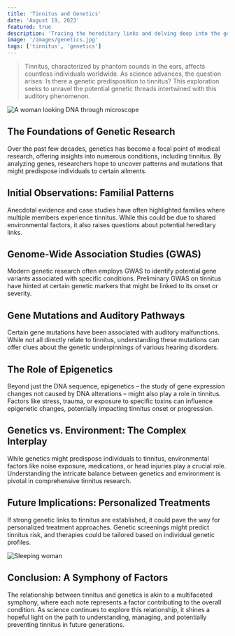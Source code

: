 ```yaml
---
title: 'Tinnitus and Genetics'
date: 'August 19, 2023'
featured: true
description: 'Tracing the hereditary links and delving deep into the genetic fabric of tinnitus.'
image: '/images/genetics.jpg'
tags: ['tinnitus', 'genetics']
---
```


<Blockquote>
  Tinnitus, characterized by phantom sounds in the ears, affects countless
  individuals worldwide. As science advances, the question arises: Is there a
  genetic predisposition to tinnitus? This exploration seeks to unravel the
  potential genetic threads intertwined with this auditory phenomenon.
</Blockquote>

<Image
  src="/images/genetics.jpg"
  alt="A woman looking DNA through microscope"
/>

## <Highlighter>The Foundations of Genetic Research</Highlighter>

Over the past few decades, genetics has become a focal point of medical research, offering insights into numerous conditions, including tinnitus. By analyzing genes, researchers hope to uncover patterns and mutations that might predispose individuals to certain ailments.

<AdComponent />

## <Highlighter>Initial Observations: Familial Patterns</Highlighter>

Anecdotal evidence and case studies have often highlighted families where multiple members experience tinnitus. While this could be due to shared environmental factors, it also raises questions about potential hereditary links.

## <Highlighter>Genome-Wide Association Studies (GWAS)</Highlighter>

Modern genetic research often employs GWAS to identify potential gene variants associated with specific conditions. Preliminary GWAS on tinnitus have hinted at certain genetic markers that might be linked to its onset or severity.

## <Highlighter>Gene Mutations and Auditory Pathways</Highlighter>

Certain gene mutations have been associated with auditory malfunctions. While not all directly relate to tinnitus, understanding these mutations can offer clues about the genetic underpinnings of various hearing disorders.

<AdComponent />

## <Highlighter>The Role of Epigenetics</Highlighter>

Beyond just the DNA sequence, epigenetics – the study of gene expression changes not caused by DNA alterations – might also play a role in tinnitus. Factors like stress, trauma, or exposure to specific toxins can influence epigenetic changes, potentially impacting tinnitus onset or progression.

## <Highlighter>Genetics vs. Environment: The Complex Interplay</Highlighter>

While genetics might predispose individuals to tinnitus, environmental factors like noise exposure, medications, or head injuries play a crucial role. Understanding the intricate balance between genetics and environment is pivotal in comprehensive tinnitus research.

<AdComponent />

## <Highlighter>Future Implications: Personalized Treatments</Highlighter>

If strong genetic links to tinnitus are established, it could pave the way for personalized treatment approaches. Genetic screenings might predict tinnitus risk, and therapies could be tailored based on individual genetic profiles.

<Image src="/images/sleeping-woman.jpg" alt="Sleeping woman" />

## <Highlighter>Conclusion: A Symphony of Factors</Highlighter>

The relationship between tinnitus and genetics is akin to a multifaceted symphony, where each note represents a factor contributing to the overall condition. As science continues to explore this relationship, it shines a hopeful light on the path to understanding, managing, and potentially preventing tinnitus in future generations.
